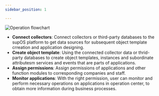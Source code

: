 ```yaml
---
sidebar_position: 1

---
```


![](https://wordpressfreezonex.oss-accelerate.aliyuncs.com/platform/15.png "Operation flowchart")

- **Connect collectors**: Connect collectors or third-party databases to the supOS platform to get data sources for subsequent object template crreation and application designing.
- **Create object template**: Using the connected collector data or thrid-party databases to create object templates, instances and subordinate attributesm services and events that are parts of applications.
- **Assign permissions**: Assign permissions of applications and other function modules to corresponding companies and staff.
- **Monitor applications**: With the right permission, user can monitor and perform necessary operations on applications in operation center, to obtain more information during business processes.
